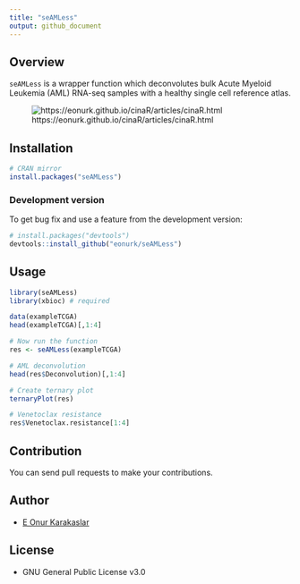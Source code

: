 ```yaml
---
title: "seAMLess"
output: github_document
---
```


## Overview
`seAMLess` is a wrapper function which deconvolutes bulk Acute Myeloid Leukemia (AML) RNA-seq samples with a healthy single cell reference atlas.

![https://eonurk.github.io/cinaR/articles/cinaR.html](man/figures/Figure1-A.png)

## Installation

```r
# CRAN mirror
install.packages("seAMLess")
```

### Development version
To get bug fix and use a feature from the development version: 
```r
# install.packages("devtools")
devtools::install_github("eonurk/seAMLess")
```

## Usage
```r
library(seAMLess)
library(xbioc) # required

data(exampleTCGA)
head(exampleTCGA)[,1:4]
```


```r
# Now run the function
res <- seAMLess(exampleTCGA)

# AML deconvolution
head(res$Deconvolution)[,1:4]
```

```r
# Create ternary plot
ternaryPlot(res)
```

```r
# Venetoclax resistance
res$Venetoclax.resistance[1:4]
```


## Contribution
You can send pull requests to make your contributions.

## Author

- [E Onur Karakaslar](https://eonurk.github.io/)

## License

- GNU General Public License v3.0
